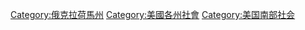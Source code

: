 [[Category:俄克拉荷馬州|Category:俄克拉荷馬州]]
[[Category:美國各州社會|Category:美國各州社會]]
[[Category:美国南部社会|Category:美国南部社会]]